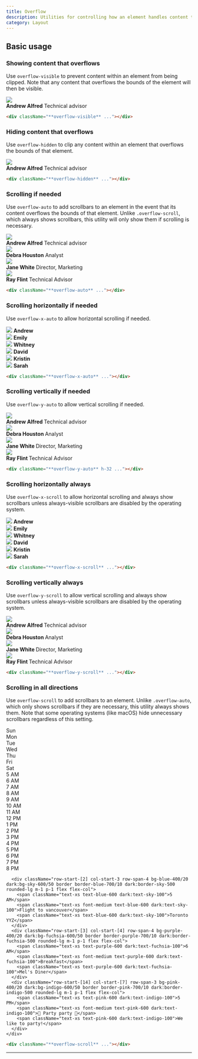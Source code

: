 ```yaml
---
title: Overflow
description: Utilities for controlling how an element handles content that is too large for the container.
category: Layout
---
```



## Basic usage

### Showing content that overflows

Use `overflow-visible` to prevent content within an element from being clipped. Note that any content that overflows the bounds of the element will then be visible.

<Example>
  <div className="overflow-visible relative max-w-sm mx-auto bg-white shadow-lg ring-1 ring-black/5 rounded-xl flex items-center gap-6 dark:bg-slate-800 dark:highlight-white/5">
    <img
      className="absolute -left-6 w-24 h-24 rounded-full shadow-lg"
      src="https://images.unsplash.com/photo-1501196354995-cbb51c65aaea?ixlib=rb-1.2.1&ixid=MnwxMjA3fDB8MHxwaG90by1wYWdlfHx8fGVufDB8fHx8&auto=format&fit=facearea&facepad=4&w=256&h=256&q=80"
    />
    <div className="flex flex-col py-5 pl-24">
      <strong className="text-slate-900 text-sm font-medium dark:text-slate-200">Andrew Alfred</strong>
      <span className="text-slate-500 text-sm font-medium dark:text-slate-400">Technical advisor</span>
    </div>
  </div>
</Example>

```html
<div className="**overflow-visible** ..."></div>
```

### Hiding content that overflows

Use `overflow-hidden` to clip any content within an element that overflows the bounds of that element.

<Example>
  <div className="overflow-hidden relative max-w-sm mx-auto bg-white shadow-lg ring-1 ring-black/5 rounded-xl flex items-center gap-6 dark:bg-slate-800 dark:highlight-white/5">
    <img
      className="absolute -left-6 w-24 h-24 rounded-full shadow-lg"
      src="https://images.unsplash.com/photo-1501196354995-cbb51c65aaea?ixlib=rb-1.2.1&ixid=MnwxMjA3fDB8MHxwaG90by1wYWdlfHx8fGVufDB8fHx8&auto=format&fit=facearea&facepad=4&w=256&h=256&q=80"
    />
    <div className="flex flex-col py-5 pl-24">
      <strong className="text-slate-900 text-sm font-medium dark:text-slate-200">Andrew Alfred</strong>
      <span className="text-slate-500 text-sm font-medium dark:text-slate-400">Technical advisor</span>
    </div>
  </div>
</Example>

```html
<div className="**overflow-hidden** ..."></div>
```

### Scrolling if needed

Use `overflow-auto` to add scrollbars to an element in the event that its content overflows the bounds of that element. Unlike `.overflow-scroll`, which always shows scrollbars, this utility will only show them if scrolling is necessary.

<Example>
  <div className="overflow-auto h-72 relative max-w-sm mx-auto bg-white dark:bg-slate-800 dark:highlight-white/5 shadow-lg ring-1 ring-black/5 rounded-xl flex flex-col divide-y dark:divide-slate-200/5">
    <div className="flex items-center gap-4 p-4">
      <img
        className="w-12 h-12 rounded-full"
        src="https://images.unsplash.com/photo-1501196354995-cbb51c65aaea?ixlib=rb-1.2.1&ixid=MnwxMjA3fDB8MHxwaG90by1wYWdlfHx8fGVufDB8fHx8&auto=format&fit=facearea&facepad=4&w=256&h=256&q=80"
      />
      <div className="flex flex-col">
        <strong className="text-slate-900 text-sm font-medium dark:text-slate-200">Andrew Alfred</strong>
        <span className="text-slate-500 text-sm font-medium dark:text-slate-400">Technical advisor</span>
      </div>
    </div>
    <div className="flex items-center gap-4 p-4">
      <img
        className="w-12 h-12 rounded-full"
        src="https://images.unsplash.com/photo-1531123897727-8f129e1688ce?ixlib=rb-1.2.1&ixid=MnwxMjA3fDB8MHxwaG90by1wYWdlfHx8fGVufDB8fHx8&auto=format&fit=facearea&facepad=4&w=256&h=256&q=80"
      />
      <div className="flex flex-col">
        <strong className="text-slate-900 text-sm font-medium dark:text-slate-200">Debra Houston</strong>
        <span className="text-slate-500 text-sm font-medium dark:text-slate-400">Analyst</span>
      </div>
    </div>
    <div className="flex items-center gap-4 p-4">
      <img
        className="w-12 h-12 rounded-full"
        src="https://images.unsplash.com/photo-1517841905240-472988babdf9?ixlib=rb-1.2.1&ixid=MnwxMjA3fDB8MHxwaG90by1wYWdlfHx8fGVufDB8fHx8&auto=format&fit=facearea&facepad=4&w=256&h=256&q=80"
      />
      <div className="flex flex-col">
        <strong className="text-slate-900 text-sm font-medium dark:text-slate-200">Jane White</strong>
        <span className="text-slate-500 text-sm font-medium dark:text-slate-400">Director, Marketing</span>
      </div>
    </div>
    <div className="flex items-center gap-4 p-4">
      <img
        className="w-12 h-12 rounded-full"
        src="https://images.unsplash.com/photo-1531427186611-ecfd6d936c79?ixlib=rb-1.2.1&ixid=MnwxMjA3fDB8MHxwaG90by1wYWdlfHx8fGVufDB8fHx8&auto=format&fit=facearea&facepad=4&w=256&h=256&q=80"
      />
      <div className="flex flex-col">
        <strong className="text-slate-900 text-sm font-medium dark:text-slate-200">Ray Flint</strong>
        <span className="text-slate-500 text-sm font-medium dark:text-slate-400">Technical Advisor</span>
      </div>
    </div>
  </div>
</Example>

```html
<div className="**overflow-auto** ..."></div>
```

### Scrolling horizontally if needed

Use `overflow-x-auto` to allow horizontal scrolling if needed.

<Example p="none">
  <div className="max-w-md mx-auto bg-white shadow-xl min-w-0 dark:bg-slate-800 dark:highlight-white/5">
    <div className="overflow-x-auto flex">
      <div className="flex-none py-6 px-3 first:pl-6 last:pr-6">
        <div className="flex flex-col items-center justify-center gap-3">
          <img
            className="w-18 h-18 rounded-full"
            src="https://images.unsplash.com/photo-1501196354995-cbb51c65aaea?ixlib=rb-1.2.1&ixid=MnwxMjA3fDB8MHxwaG90by1wYWdlfHx8fGVufDB8fHx8&auto=format&fit=facearea&facepad=4&w=256&h=256&q=80"
          />
          <strong className="text-slate-900 text-xs font-medium dark:text-slate-200">Andrew</strong>
        </div>
      </div>
      <div className="flex-none py-6 px-3 first:pl-6 last:pr-6">
        <div className="flex flex-col items-center justify-center gap-3">
          <img
            className="w-18 h-18 rounded-full"
            src="https://images.unsplash.com/photo-1494790108377-be9c29b29330?ixlib=rb-1.2.1&ixid=MnwxMjA3fDB8MHxwaG90by1wYWdlfHx8fGVufDB8fHx8&auto=format&fit=facearea&facepad=4&w=256&h=256&q=80"
          />
          <strong className="text-slate-900 text-xs font-medium dark:text-slate-200">Emily</strong>
        </div>
      </div>
      <div className="flex-none py-6 px-3 first:pl-6 last:pr-6">
        <div className="flex flex-col items-center justify-center gap-3">
          <img
            className="w-18 h-18 rounded-full"
            src="https://images.unsplash.com/photo-1502685104226-ee32379fefbe?ixlib=rb-1.2.1&ixid=MnwxMjA3fDB8MHxwaG90by1wYWdlfHx8fGVufDB8fHx8&auto=format&fit=facearea&facepad=4&w=256&h=256&q=80"
          />
          <strong className="text-slate-900 text-xs font-medium dark:text-slate-200">Whitney</strong>
        </div>
      </div>
      <div className="flex-none py-6 px-3 first:pl-6 last:pr-6">
        <div className="flex flex-col items-center justify-center gap-3">
          <img
            className="w-18 h-18 rounded-full"
            src="https://images.unsplash.com/photo-1519345182560-3f2917c472ef?ixlib=rb-1.2.1&ixid=MnwxMjA3fDB8MHxwaG90by1wYWdlfHx8fGVufDB8fHx8&auto=format&fit=facearea&facepad=4&w=256&h=256&q=80"
          />
          <strong className="text-slate-900 text-xs font-medium dark:text-slate-200">David</strong>
        </div>
      </div>
      <div className="flex-none py-6 px-3 first:pl-6 last:pr-6">
        <div className="flex flex-col items-center justify-center gap-3">
          <img
            className="w-18 h-18 rounded-full"
            src="https://images.unsplash.com/photo-1438761681033-6461ffad8d80?ixlib=rb-1.2.1&ixid=MnwxMjA3fDB8MHxwaG90by1wYWdlfHx8fGVufDB8fHx8&auto=format&fit=facearea&facepad=4&w=256&h=256&q=80"
          />
          <strong className="text-slate-900 text-xs font-medium dark:text-slate-200">Kristin</strong>
        </div>
      </div>
      <div className="flex-none py-6 px-3 first:pl-6 last:pr-6">
        <div className="flex flex-col items-center justify-center gap-3">
          <img
            className="w-18 h-18 rounded-full"
            src="https://images.unsplash.com/photo-1605405748313-a416a1b84491?ixlib=rb-1.2.1&ixid=MnwxMjA3fDB8MHxwaG90by1wYWdlfHx8fGVufDB8fHx8&auto=format&fit=facearea&facepad=4&w=256&h=256&q=80"
          />
          <strong className="text-slate-900 text-xs font-medium dark:text-slate-200">Sarah</strong>
        </div>
      </div>
    </div>
  </div>
</Example>

```html
<div className="**overflow-x-auto** ..."></div>
```

### Scrolling vertically if needed

Use `overflow-y-auto` to allow vertical scrolling if needed.

<Example>
  <div className="overflow-y-auto h-72 relative max-w-sm mx-auto bg-white dark:bg-slate-800 dark:highlight-white/5 shadow-lg ring-1 ring-black/5 rounded-xl flex flex-col divide-y dark:divide-slate-200/5">
    <div className="flex items-center gap-4 p-4">
      <img
        className="w-12 h-12 rounded-full"
        src="https://images.unsplash.com/photo-1501196354995-cbb51c65aaea?ixlib=rb-1.2.1&ixid=MnwxMjA3fDB8MHxwaG90by1wYWdlfHx8fGVufDB8fHx8&auto=format&fit=facearea&facepad=4&w=256&h=256&q=80"
      />
      <div className="flex flex-col">
        <strong className="text-slate-900 text-sm font-medium dark:text-slate-200">
          Andrew Alfred
        </strong>
        <span className="text-slate-500 text-sm font-medium dark:text-slate-400">
          Technical advisor
        </span>
      </div>
    </div>
    <div className="flex items-center gap-4 p-4">
      <img
        className="w-12 h-12 rounded-full"
        src="https://images.unsplash.com/photo-1531123897727-8f129e1688ce?ixlib=rb-1.2.1&ixid=MnwxMjA3fDB8MHxwaG90by1wYWdlfHx8fGVufDB8fHx8&auto=format&fit=facearea&facepad=4&w=256&h=256&q=80"
      />
      <div className="flex flex-col">
        <strong className="text-slate-900 text-sm font-medium dark:text-slate-200">
          Debra Houston
        </strong>
        <span className="text-slate-500 text-sm font-medium dark:text-slate-400">
          Analyst
        </span>
      </div>
    </div>
    <div className="flex items-center gap-4 p-4">
      <img
        className="w-12 h-12 rounded-full"
        src="https://images.unsplash.com/photo-1517841905240-472988babdf9?ixlib=rb-1.2.1&ixid=MnwxMjA3fDB8MHxwaG90by1wYWdlfHx8fGVufDB8fHx8&auto=format&fit=facearea&facepad=4&w=256&h=256&q=80"
      />
      <div className="flex flex-col">
        <strong className="text-slate-900 text-sm font-medium dark:text-slate-200">
          Jane White
        </strong>
        <span className="text-slate-500 text-sm font-medium dark:text-slate-400">
          Director, Marketing
        </span>
      </div>
    </div>
    <div className="flex items-center gap-4 p-4">
      <img
        className="w-12 h-12 rounded-full"
        src="https://images.unsplash.com/photo-1531427186611-ecfd6d936c79?ixlib=rb-1.2.1&ixid=MnwxMjA3fDB8MHxwaG90by1wYWdlfHx8fGVufDB8fHx8&auto=format&fit=facearea&facepad=4&w=256&h=256&q=80"
      />
      <div className="flex flex-col">
        <strong className="text-slate-900 text-sm font-medium dark:text-slate-200">
          Ray Flint
        </strong>
        <span className="text-slate-500 text-sm font-medium dark:text-slate-400">
          Technical Advisor
        </span>
      </div>
    </div>
  </div>
</Example>

```html
<div className="**overflow-y-auto** h-32 ..."></div>
```

### Scrolling horizontally always

Use `overflow-x-scroll` to allow horizontal scrolling and always show scrollbars unless always-visible scrollbars are disabled by the operating system.

<Example p="none">
  <div className="max-w-md mx-auto bg-white shadow-xl min-w-0 dark:bg-slate-800 dark:highlight-white/5">
    <div className="overflow-x-scroll flex">
      <div className="flex-none py-6 px-3 first:pl-6 last:pr-6">
        <div className="flex flex-col items-center justify-center gap-3">
          <img
            className="w-18 h-18 rounded-full"
            src="https://images.unsplash.com/photo-1501196354995-cbb51c65aaea?ixlib=rb-1.2.1&ixid=MnwxMjA3fDB8MHxwaG90by1wYWdlfHx8fGVufDB8fHx8&auto=format&fit=facearea&facepad=4&w=256&h=256&q=80"
          />
          <strong className="text-slate-900 text-xs font-medium dark:text-slate-200">
            Andrew
          </strong>
        </div>
      </div>
      <div className="flex-none py-6 px-3 first:pl-6 last:pr-6">
        <div className="flex flex-col items-center justify-center gap-3">
          <img
            className="w-18 h-18 rounded-full"
            src="https://images.unsplash.com/photo-1494790108377-be9c29b29330?ixlib=rb-1.2.1&ixid=MnwxMjA3fDB8MHxwaG90by1wYWdlfHx8fGVufDB8fHx8&auto=format&fit=facearea&facepad=4&w=256&h=256&q=80"
          />
          <strong className="text-slate-900 text-xs font-medium dark:text-slate-200">
            Emily
          </strong>
        </div>
      </div>
      <div className="flex-none py-6 px-3 first:pl-6 last:pr-6">
        <div className="flex flex-col items-center justify-center gap-3">
          <img
            className="w-18 h-18 rounded-full"
            src="https://images.unsplash.com/photo-1502685104226-ee32379fefbe?ixlib=rb-1.2.1&ixid=MnwxMjA3fDB8MHxwaG90by1wYWdlfHx8fGVufDB8fHx8&auto=format&fit=facearea&facepad=4&w=256&h=256&q=80"
          />
          <strong className="text-slate-900 text-xs font-medium dark:text-slate-200">
            Whitney
          </strong>
        </div>
      </div>
      <div className="flex-none py-6 px-3 first:pl-6 last:pr-6">
        <div className="flex flex-col items-center justify-center gap-3">
          <img
            className="w-18 h-18 rounded-full"
            src="https://images.unsplash.com/photo-1519345182560-3f2917c472ef?ixlib=rb-1.2.1&ixid=MnwxMjA3fDB8MHxwaG90by1wYWdlfHx8fGVufDB8fHx8&auto=format&fit=facearea&facepad=4&w=256&h=256&q=80"
          />
          <strong className="text-slate-900 text-xs font-medium dark:text-slate-200">
            David
          </strong>
        </div>
      </div>
      <div className="flex-none py-6 px-3 first:pl-6 last:pr-6">
        <div className="flex flex-col items-center justify-center gap-3">
          <img
            className="w-18 h-18 rounded-full"
            src="https://images.unsplash.com/photo-1438761681033-6461ffad8d80?ixlib=rb-1.2.1&ixid=MnwxMjA3fDB8MHxwaG90by1wYWdlfHx8fGVufDB8fHx8&auto=format&fit=facearea&facepad=4&w=256&h=256&q=80"
          />
          <strong className="text-slate-900 text-xs font-medium dark:text-slate-200">
            Kristin
          </strong>
        </div>
      </div>
      <div className="flex-none py-6 px-3 first:pl-6 last:pr-6">
        <div className="flex flex-col items-center justify-center gap-3">
          <img
            className="w-18 h-18 rounded-full"
            src="https://images.unsplash.com/photo-1605405748313-a416a1b84491?ixlib=rb-1.2.1&ixid=MnwxMjA3fDB8MHxwaG90by1wYWdlfHx8fGVufDB8fHx8&auto=format&fit=facearea&facepad=4&w=256&h=256&q=80"
          />
          <strong className="text-slate-900 text-xs font-medium dark:text-slate-200">
            Sarah
          </strong>
        </div>
      </div>
    </div>
  </div>
</Example>

```html
<div className="**overflow-x-scroll** ..."></div>
```

### Scrolling vertically always

Use `overflow-y-scroll` to allow vertical scrolling and always show scrollbars unless always-visible scrollbars are disabled by the operating system.

<Example>
  <div className="overflow-y-scroll h-72 relative max-w-sm mx-auto bg-white dark:bg-slate-800 shadow-lg ring-1 ring-black/5 rounded-xl flex flex-col divide-y dark:divide-slate-200/5">
    <div className="flex items-center gap-4 p-4">
      <img
        className="w-12 h-12 rounded-full"
        src="https://images.unsplash.com/photo-1501196354995-cbb51c65aaea?ixlib=rb-1.2.1&ixid=MnwxMjA3fDB8MHxwaG90by1wYWdlfHx8fGVufDB8fHx8&auto=format&fit=facearea&facepad=4&w=256&h=256&q=80"
      />
      <div className="flex flex-col">
        <strong className="text-slate-900 text-sm font-medium dark:text-slate-200">
          Andrew Alfred
        </strong>
        <span className="text-slate-500 text-sm font-medium dark:text-slate-400">
          Technical advisor
        </span>
      </div>
    </div>
    <div className="flex items-center gap-4 p-4">
      <img
        className="w-12 h-12 rounded-full"
        src="https://images.unsplash.com/photo-1531123897727-8f129e1688ce?ixlib=rb-1.2.1&ixid=MnwxMjA3fDB8MHxwaG90by1wYWdlfHx8fGVufDB8fHx8&auto=format&fit=facearea&facepad=4&w=256&h=256&q=80"
      />
      <div className="flex flex-col">
        <strong className="text-slate-900 text-sm font-medium dark:text-slate-200">
          Debra Houston
        </strong>
        <span className="text-slate-500 text-sm font-medium dark:text-slate-400">
          Analyst
        </span>
      </div>
    </div>
    <div className="flex items-center gap-4 p-4">
      <img
        className="w-12 h-12 rounded-full"
        src="https://images.unsplash.com/photo-1517841905240-472988babdf9?ixlib=rb-1.2.1&ixid=MnwxMjA3fDB8MHxwaG90by1wYWdlfHx8fGVufDB8fHx8&auto=format&fit=facearea&facepad=4&w=256&h=256&q=80"
      />
      <div className="flex flex-col">
        <strong className="text-slate-900 text-sm font-medium dark:text-slate-200">
          Jane White
        </strong>
        <span className="text-slate-500 text-sm font-medium dark:text-slate-400">
          Director, Marketing
        </span>
      </div>
    </div>
    <div className="flex items-center gap-4 p-4">
      <img
        className="w-12 h-12 rounded-full"
        src="https://images.unsplash.com/photo-1531427186611-ecfd6d936c79?ixlib=rb-1.2.1&ixid=MnwxMjA3fDB8MHxwaG90by1wYWdlfHx8fGVufDB8fHx8&auto=format&fit=facearea&facepad=4&w=256&h=256&q=80"
      />
      <div className="flex flex-col">
        <strong className="text-slate-900 text-sm font-medium dark:text-slate-200">
          Ray Flint
        </strong>
        <span className="text-slate-500 text-sm font-medium dark:text-slate-400">
          Technical Advisor
        </span>
      </div>
    </div>
  </div>
</Example>

```html
<div className="**overflow-y-scroll** ..."></div>
```

### Scrolling in all directions

Use `overflow-scroll` to add scrollbars to an element. Unlike `.overflow-auto`, which only shows scrollbars if they are necessary, this utility always shows them. Note that some operating systems (like macOS) hide unnecessary scrollbars regardless of this setting.

<Example p="none">
  <div className="mx-4 bg-white dark:bg-slate-800 shadow-xl overflow-hidden">
    <div className="overflow-scroll grid grid-cols-[70px,repeat(7,150px)] grid-rows-[auto,repeat(16,50px)] max-h-[350px]">
      <div className="row-start-[1] col-start-[1] sticky top-0 z-10 bg-white dark:bg-gradient-to-b dark:from-slate-600 dark:to-slate-700 border-slate-100 dark:border-black/10 bg-clip-padding text-slate-900 dark:text-slate-200 border-b text-sm font-medium py-2"></div>
      <div className="row-start-[1] col-start-[2] sticky top-0 z-10 bg-white dark:bg-gradient-to-b dark:from-slate-600 dark:to-slate-700 border-slate-100 dark:border-black/10 bg-clip-padding text-slate-900 dark:text-slate-200 border-b text-sm font-medium py-2 text-center">Sun</div>
      <div className="row-start-[1] col-start-[3] sticky top-0 z-10 bg-white dark:bg-gradient-to-b dark:from-slate-600 dark:to-slate-700 border-slate-100 dark:border-black/10 bg-clip-padding text-slate-900 dark:text-slate-200 border-b text-sm font-medium py-2 text-center">Mon</div>
      <div className="row-start-[1] col-start-[4] sticky top-0 z-10 bg-white dark:bg-gradient-to-b dark:from-slate-600 dark:to-slate-700 border-slate-100 dark:border-black/10 bg-clip-padding text-slate-900 dark:text-slate-200 border-b text-sm font-medium py-2 text-center">Tue</div>
      <div className="row-start-[1] col-start-[5] sticky top-0 z-10 bg-white dark:bg-gradient-to-b dark:from-slate-600 dark:to-slate-700 border-slate-100 dark:border-black/10 bg-clip-padding text-slate-900 dark:text-slate-200 border-b text-sm font-medium py-2 text-center">Wed</div>
      <div className="row-start-[1] col-start-[6] sticky top-0 z-10 bg-white dark:bg-gradient-to-b dark:from-slate-600 dark:to-slate-700 border-slate-100 dark:border-black/10 bg-clip-padding text-slate-900 dark:text-slate-200 border-b text-sm font-medium py-2 text-center">Thu</div>
      <div className="row-start-[1] col-start-[7] sticky top-0 z-10 bg-white dark:bg-gradient-to-b dark:from-slate-600 dark:to-slate-700 border-slate-100 dark:border-black/10 bg-clip-padding text-slate-900 dark:text-slate-200 border-b text-sm font-medium py-2 text-center">Fri</div>
      <div className="row-start-[1] col-start-[8] sticky top-0 z-10 bg-white dark:bg-gradient-to-b dark:from-slate-600 dark:to-slate-700 border-slate-100 dark:border-black/10 bg-clip-padding text-slate-900 dark:text-slate-200 border-b text-sm font-medium py-2 text-center">Sat</div>
      <div className="row-start-[2] col-start-[1] border-slate-100 dark:border-slate-200/5 border-r text-xs p-1.5 text-right text-slate-400 uppercase sticky left-0 bg-white dark:bg-slate-800 font-medium">5 AM</div>
      <div className="row-start-[2] col-start-[2] border-slate-100 dark:border-slate-200/5 border-b border-r"></div>
      <div className="row-start-[2] col-start-[3] border-slate-100 dark:border-slate-200/5 border-b border-r"></div>
      <div className="row-start-[2] col-start-[4] border-slate-100 dark:border-slate-200/5 border-b border-r"></div>
      <div className="row-start-[2] col-start-[5] border-slate-100 dark:border-slate-200/5 border-b border-r"></div>
      <div className="row-start-[2] col-start-[6] border-slate-100 dark:border-slate-200/5 border-b border-r"></div>
      <div className="row-start-[2] col-start-[7] border-slate-100 dark:border-slate-200/5 border-b border-r"></div>
      <div className="row-start-[2] col-start-[8] border-slate-100 dark:border-slate-200/5 border-b"></div>
      <div className="row-start-[3] col-start-[1] border-slate-100 dark:border-slate-200/5 border-r text-xs p-1.5 text-right text-slate-400 uppercase sticky left-0 bg-white dark:bg-slate-800 font-medium">6 AM</div>
      <div className="row-start-[3] col-start-[2] border-slate-100 dark:border-slate-200/5 border-b border-r"></div>
      <div className="row-start-[3] col-start-[3] border-slate-100 dark:border-slate-200/5 border-b border-r"></div>
      <div className="row-start-[3] col-start-[4] border-slate-100 dark:border-slate-200/5 border-b border-r"></div>
      <div className="row-start-[3] col-start-[5] border-slate-100 dark:border-slate-200/5 border-b border-r"></div>
      <div className="row-start-[3] col-start-[6] border-slate-100 dark:border-slate-200/5 border-b border-r"></div>
      <div className="row-start-[3] col-start-[7] border-slate-100 dark:border-slate-200/5 border-b border-r"></div>
      <div className="row-start-[3] col-start-[8] border-slate-100 dark:border-slate-200/5 border-b"></div>
      <div className="row-start-[4] col-start-[1] border-slate-100 dark:border-slate-200/5 border-r text-xs p-1.5 text-right text-slate-400 uppercase sticky left-0 bg-white dark:bg-slate-800 font-medium">7 AM</div>
      <div className="row-start-[4] col-start-[2] border-slate-100 dark:border-slate-200/5 border-b border-r"></div>
      <div className="row-start-[4] col-start-[3] border-slate-100 dark:border-slate-200/5 border-b border-r"></div>
      <div className="row-start-[4] col-start-[4] border-slate-100 dark:border-slate-200/5 border-b border-r"></div>
      <div className="row-start-[4] col-start-[5] border-slate-100 dark:border-slate-200/5 border-b border-r"></div>
      <div className="row-start-[4] col-start-[6] border-slate-100 dark:border-slate-200/5 border-b border-r"></div>
      <div className="row-start-[4] col-start-[7] border-slate-100 dark:border-slate-200/5 border-b border-r"></div>
      <div className="row-start-[4] col-start-[8] border-slate-100 dark:border-slate-200/5 border-b"></div>
      <div className="row-start-[5] col-start-[1] border-slate-100 dark:border-slate-200/5 border-r text-xs p-1.5 text-right text-slate-400 uppercase sticky left-0 bg-white dark:bg-slate-800 font-medium">8 AM</div>
      <div className="row-start-[5] col-start-[2] border-slate-100 dark:border-slate-200/5 border-b border-r"></div>
      <div className="row-start-[5] col-start-[3] border-slate-100 dark:border-slate-200/5 border-b border-r"></div>
      <div className="row-start-[5] col-start-[4] border-slate-100 dark:border-slate-200/5 border-b border-r"></div>
      <div className="row-start-[5] col-start-[5] border-slate-100 dark:border-slate-200/5 border-b border-r"></div>
      <div className="row-start-[5] col-start-[6] border-slate-100 dark:border-slate-200/5 border-b border-r"></div>
      <div className="row-start-[5] col-start-[7] border-slate-100 dark:border-slate-200/5 border-b border-r"></div>
      <div className="row-start-[5] col-start-[8] border-slate-100 dark:border-slate-200/5 border-b"></div>
      <div className="row-start-[6] col-start-[1] border-slate-100 dark:border-slate-200/5 border-r text-xs p-1.5 text-right text-slate-400 uppercase sticky left-0 bg-white dark:bg-slate-800 font-medium">9 AM</div>
      <div className="row-start-[6] col-start-[2] border-slate-100 dark:border-slate-200/5 border-b border-r"></div>
      <div className="row-start-[6] col-start-[3] border-slate-100 dark:border-slate-200/5 border-b border-r"></div>
      <div className="row-start-[6] col-start-[4] border-slate-100 dark:border-slate-200/5 border-b border-r"></div>
      <div className="row-start-[6] col-start-[5] border-slate-100 dark:border-slate-200/5 border-b border-r"></div>
      <div className="row-start-[6] col-start-[6] border-slate-100 dark:border-slate-200/5 border-b border-r"></div>
      <div className="row-start-[6] col-start-[7] border-slate-100 dark:border-slate-200/5 border-b border-r"></div>
      <div className="row-start-[6] col-start-[8] border-slate-100 dark:border-slate-200/5 border-b"></div>
      <div className="row-start-[7] col-start-[1] border-slate-100 dark:border-slate-200/5 border-r text-xs p-1.5 text-right text-slate-400 uppercase sticky left-0 bg-white dark:bg-slate-800 font-medium">10 AM</div>
      <div className="row-start-[7] col-start-[2] border-slate-100 dark:border-slate-200/5 border-b border-r"></div>
      <div className="row-start-[7] col-start-[3] border-slate-100 dark:border-slate-200/5 border-b border-r"></div>
      <div className="row-start-[7] col-start-[4] border-slate-100 dark:border-slate-200/5 border-b border-r"></div>
      <div className="row-start-[7] col-start-[5] border-slate-100 dark:border-slate-200/5 border-b border-r"></div>
      <div className="row-start-[7] col-start-[6] border-slate-100 dark:border-slate-200/5 border-b border-r"></div>
      <div className="row-start-[7] col-start-[7] border-slate-100 dark:border-slate-200/5 border-b border-r"></div>
      <div className="row-start-[7] col-start-[8] border-slate-100 dark:border-slate-200/5 border-b"></div>
      <div className="row-start-[8] col-start-[1] border-slate-100 dark:border-slate-200/5 border-r text-xs p-1.5 text-right text-slate-400 uppercase sticky left-0 bg-white dark:bg-slate-800 font-medium">11 AM</div>
      <div className="row-start-[8] col-start-[2] border-slate-100 dark:border-slate-200/5 border-b border-r"></div>
      <div className="row-start-[8] col-start-[3] border-slate-100 dark:border-slate-200/5 border-b border-r"></div>
      <div className="row-start-[8] col-start-[4] border-slate-100 dark:border-slate-200/5 border-b border-r"></div>
      <div className="row-start-[8] col-start-[5] border-slate-100 dark:border-slate-200/5 border-b border-r"></div>
      <div className="row-start-[8] col-start-[6] border-slate-100 dark:border-slate-200/5 border-b border-r"></div>
      <div className="row-start-[8] col-start-[7] border-slate-100 dark:border-slate-200/5 border-b border-r"></div>
      <div className="row-start-[8] col-start-[8] border-slate-100 dark:border-slate-200/5 border-b"></div>
      <div className="row-start-[9] col-start-[1] border-slate-100 dark:border-slate-200/5 border-r text-xs p-1.5 text-right text-slate-400 uppercase sticky left-0 bg-white dark:bg-slate-800 font-medium">12 PM</div>
      <div className="row-start-[9] col-start-[2] border-slate-100 dark:border-slate-200/5 border-b border-r"></div>
      <div className="row-start-[9] col-start-[3] border-slate-100 dark:border-slate-200/5 border-b border-r"></div>
      <div className="row-start-[9] col-start-[4] border-slate-100 dark:border-slate-200/5 border-b border-r"></div>
      <div className="row-start-[9] col-start-[5] border-slate-100 dark:border-slate-200/5 border-b border-r"></div>
      <div className="row-start-[9] col-start-[6] border-slate-100 dark:border-slate-200/5 border-b border-r"></div>
      <div className="row-start-[9] col-start-[7] border-slate-100 dark:border-slate-200/5 border-b border-r"></div>
      <div className="row-start-[9] col-start-[8] border-slate-100 dark:border-slate-200/5 border-b"></div>
      <div className="row-start-[10] col-start-[1] border-slate-100 dark:border-slate-200/5 border-r text-xs p-1.5 text-right text-slate-400 uppercase sticky left-0 bg-white dark:bg-slate-800 font-medium">1 PM</div>
      <div className="row-start-[10] col-start-[2] border-slate-100 dark:border-slate-200/5 border-b border-r"></div>
      <div className="row-start-[10] col-start-[3] border-slate-100 dark:border-slate-200/5 border-b border-r"></div>
      <div className="row-start-[10] col-start-[4] border-slate-100 dark:border-slate-200/5 border-b border-r"></div>
      <div className="row-start-[10] col-start-[5] border-slate-100 dark:border-slate-200/5 border-b border-r"></div>
      <div className="row-start-[10] col-start-[6] border-slate-100 dark:border-slate-200/5 border-b border-r"></div>
      <div className="row-start-[10] col-start-[7] border-slate-100 dark:border-slate-200/5 border-b border-r"></div>
      <div className="row-start-[10] col-start-[8] border-slate-100 dark:border-slate-200/5 border-b"></div>
      <div className="row-start-[11] col-start-[1] border-slate-100 dark:border-slate-200/5 border-r text-xs p-1.5 text-right text-slate-400 uppercase sticky left-0 bg-white dark:bg-slate-800 font-medium">2 PM</div>
      <div className="row-start-[11] col-start-[2] border-slate-100 dark:border-slate-200/5 border-b border-r"></div>
      <div className="row-start-[11] col-start-[3] border-slate-100 dark:border-slate-200/5 border-b border-r"></div>
      <div className="row-start-[11] col-start-[4] border-slate-100 dark:border-slate-200/5 border-b border-r"></div>
      <div className="row-start-[11] col-start-[5] border-slate-100 dark:border-slate-200/5 border-b border-r"></div>
      <div className="row-start-[11] col-start-[6] border-slate-100 dark:border-slate-200/5 border-b border-r"></div>
      <div className="row-start-[11] col-start-[7] border-slate-100 dark:border-slate-200/5 border-b border-r"></div>
      <div className="row-start-[11] col-start-[8] border-slate-100 dark:border-slate-200/5 border-b"></div>
      <div className="row-start-[12] col-start-[1] border-slate-100 dark:border-slate-200/5 border-r text-xs p-1.5 text-right text-slate-400 uppercase sticky left-0 bg-white dark:bg-slate-800 font-medium">3 PM</div>
      <div className="row-start-[12] col-start-[2] border-slate-100 dark:border-slate-200/5 border-b border-r"></div>
      <div className="row-start-[12] col-start-[3] border-slate-100 dark:border-slate-200/5 border-b border-r"></div>
      <div className="row-start-[12] col-start-[4] border-slate-100 dark:border-slate-200/5 border-b border-r"></div>
      <div className="row-start-[12] col-start-[5] border-slate-100 dark:border-slate-200/5 border-b border-r"></div>
      <div className="row-start-[12] col-start-[6] border-slate-100 dark:border-slate-200/5 border-b border-r"></div>
      <div className="row-start-[12] col-start-[7] border-slate-100 dark:border-slate-200/5 border-b border-r"></div>
      <div className="row-start-[12] col-start-[8] border-slate-100 dark:border-slate-200/5 border-b"></div>
      <div className="row-start-[13] col-start-[1] border-slate-100 dark:border-slate-200/5 border-r text-xs p-1.5 text-right text-slate-400 uppercase sticky left-0 bg-white dark:bg-slate-800 font-medium">4 PM</div>
      <div className="row-start-[13] col-start-[2] border-slate-100 dark:border-slate-200/5 border-b border-r"></div>
      <div className="row-start-[13] col-start-[3] border-slate-100 dark:border-slate-200/5 border-b border-r"></div>
      <div className="row-start-[13] col-start-[4] border-slate-100 dark:border-slate-200/5 border-b border-r"></div>
      <div className="row-start-[13] col-start-[5] border-slate-100 dark:border-slate-200/5 border-b border-r"></div>
      <div className="row-start-[13] col-start-[6] border-slate-100 dark:border-slate-200/5 border-b border-r"></div>
      <div className="row-start-[13] col-start-[7] border-slate-100 dark:border-slate-200/5 border-b border-r"></div>
      <div className="row-start-[13] col-start-[8] border-slate-100 dark:border-slate-200/5 border-b"></div>
      <div className="row-start-[14] col-start-[1] border-slate-100 dark:border-slate-200/5 border-r text-xs p-1.5 text-right text-slate-400 uppercase sticky left-0 bg-white dark:bg-slate-800 font-medium">5 PM</div>
      <div className="row-start-[14] col-start-[2] border-slate-100 dark:border-slate-200/5 border-b border-r"></div>
      <div className="row-start-[14] col-start-[3] border-slate-100 dark:border-slate-200/5 border-b border-r"></div>
      <div className="row-start-[14] col-start-[4] border-slate-100 dark:border-slate-200/5 border-b border-r"></div>
      <div className="row-start-[14] col-start-[5] border-slate-100 dark:border-slate-200/5 border-b border-r"></div>
      <div className="row-start-[14] col-start-[6] border-slate-100 dark:border-slate-200/5 border-b border-r"></div>
      <div className="row-start-[14] col-start-[7] border-slate-100 dark:border-slate-200/5 border-b border-r"></div>
      <div className="row-start-[14] col-start-[8] border-slate-100 dark:border-slate-200/5 border-b"></div>
      <div className="row-start-[15] col-start-[1] border-slate-100 dark:border-slate-200/5 border-r text-xs p-1.5 text-right text-slate-400 uppercase sticky left-0 bg-white dark:bg-slate-800 font-medium">6 PM</div>
      <div className="row-start-[15] col-start-[2] border-slate-100 dark:border-slate-200/5 border-b border-r"></div>
      <div className="row-start-[15] col-start-[3] border-slate-100 dark:border-slate-200/5 border-b border-r"></div>
      <div className="row-start-[15] col-start-[4] border-slate-100 dark:border-slate-200/5 border-b border-r"></div>
      <div className="row-start-[15] col-start-[5] border-slate-100 dark:border-slate-200/5 border-b border-r"></div>
      <div className="row-start-[15] col-start-[6] border-slate-100 dark:border-slate-200/5 border-b border-r"></div>
      <div className="row-start-[15] col-start-[7] border-slate-100 dark:border-slate-200/5 border-b border-r"></div>
      <div className="row-start-[15] col-start-[8] border-slate-100 dark:border-slate-200/5 border-b"></div>
      <div className="row-start-[16] col-start-[1] border-slate-100 dark:border-slate-200/5 border-r text-xs p-1.5 text-right text-slate-400 uppercase sticky left-0 bg-white dark:bg-slate-800 font-medium">7 PM</div>
      <div className="row-start-[16] col-start-[2] border-slate-100 dark:border-slate-200/5 border-b border-r"></div>
      <div className="row-start-[16] col-start-[3] border-slate-100 dark:border-slate-200/5 border-b border-r"></div>
      <div className="row-start-[16] col-start-[4] border-slate-100 dark:border-slate-200/5 border-b border-r"></div>
      <div className="row-start-[16] col-start-[5] border-slate-100 dark:border-slate-200/5 border-b border-r"></div>
      <div className="row-start-[16] col-start-[6] border-slate-100 dark:border-slate-200/5 border-b border-r"></div>
      <div className="row-start-[16] col-start-[7] border-slate-100 dark:border-slate-200/5 border-b border-r"></div>
      <div className="row-start-[16] col-start-[8] border-slate-100 dark:border-slate-200/5 border-b"></div>
      <div className="row-start-[17] col-start-[1] border-slate-100 dark:border-slate-200/5 border-r text-xs p-1.5 text-right text-slate-400 uppercase sticky left-0 bg-white dark:bg-slate-800 font-medium">8 PM</div>
      <div className="row-start-[17] col-start-[2] border-slate-100 dark:border-slate-200/5 border-r"></div>
      <div className="row-start-[17] col-start-[3] border-slate-100 dark:border-slate-200/5 border-r"></div>
      <div className="row-start-[17] col-start-[4] border-slate-100 dark:border-slate-200/5 border-r"></div>
      <div className="row-start-[17] col-start-[5] border-slate-100 dark:border-slate-200/5 border-r"></div>
      <div className="row-start-[17] col-start-[6] border-slate-100 dark:border-slate-200/5 border-r"></div>
      <div className="row-start-[17] col-start-[7] border-slate-100 dark:border-slate-200/5 border-r"></div>
      <div className="row-start-[17] col-start-[8]"></div>

      <div className="row-start-[2] col-start-3 row-span-4 bg-blue-400/20 dark:bg-sky-600/50 border border-blue-700/10 dark:border-sky-500 rounded-lg m-1 p-1 flex flex-col">
        <span className="text-xs text-blue-600 dark:text-sky-100">5 AM</span>
        <span className="text-xs font-medium text-blue-600 dark:text-sky-100">Flight to vancouver</span>
        <span className="text-xs text-blue-600 dark:text-sky-100">Toronto YYZ</span>
      </div>
      <div className="row-start-[3] col-start-[4] row-span-4 bg-purple-400/20 dark:bg-fuchsia-600/50 border border-purple-700/10 dark:border-fuchsia-500 rounded-lg m-1 p-1 flex flex-col">
        <span className="text-xs text-purple-600 dark:text-fuchsia-100">6 AM</span>
        <span className="text-xs font-medium text-purple-600 dark:text-fuchsia-100">Breakfast</span>
        <span className="text-xs text-purple-600 dark:text-fuchsia-100">Mel's Diner</span>
      </div>
      <div className="row-start-[14] col-start-[7] row-span-3 bg-pink-400/20 dark:bg-indigo-600/50 border border-pink-700/10 dark:border-indigo-500 rounded-lg m-1 p-1 flex flex-col">
        <span className="text-xs text-pink-600 dark:text-indigo-100">5 PM</span>
        <span className="text-xs font-medium text-pink-600 dark:text-indigo-100">🎉 Party party 🎉</span>
        <span className="text-xs text-pink-600 dark:text-indigo-100">We like to party!</span>
      </div>
    </div>
  </div>
</Example>

```html
<div className="**overflow-scroll** ..."></div>
```

---
